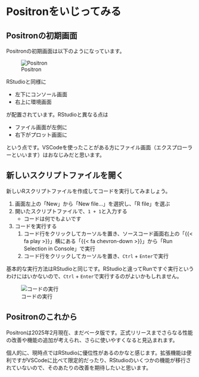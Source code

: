 # Positronをいじってみる

## Positronの初期画面

Positronの初期画面は以下のようになっています。

![Positron](figures/try_positron/positron.png)

RStudioと同様に

-   左下にコンソール画面
-   右上に環境画面

が配置されています。RStudioと異なる点は

-   ファイル画面が左側に
-   右下がプロット画面に

という点です。VSCodeを使ったことがある方にファイル画面（エクスプローラーといいます）はおなじみだと思います。

## 新しいスクリプトファイルを開く

新しいRスクリプトファイルを作成してコードを実行してみましょう。

1.  画面左上の「New」から「New file...」を選択し、「R file」を選ぶ
2.  開いたスクリプトファイルで、`1 + 1`と入力する
    -   コードは何でもよいです
3.  コードを実行する
    1.  コード行をクリックしてカーソルを置き、ソースコード画面右上の「{{< fa play >}}」横にある「{{< fa chevron-down >}}」から「Run Selection in Console」で実行
    2.  コード行をクリックしてカーソルを置き、`Ctrl` + `Enter`で実行

基本的な実行方法はRStudioと同じです。RStudioと違ってRunですぐ実行というわけにはいかないので、`Ctrl` + `Enter`で実行するのがよいかもしれません。

![コードの実行](figures/try_positron/run_code.gif)

## Positronのこれから

Positronは2025年2月現在、まだベータ版です。正式リリースまでさらなる性能の改善や機能の追加が考えられ、さらに使いやすくなると見込まれます。

個人的に、現時点ではRStudioに優位性があるのかなと感じます。拡張機能は便利ですがVSCodeに比べて限定的だったり、RStudioのいくつかの機能が移行されていないので、そのあたりの改善を期待したいと思います。
